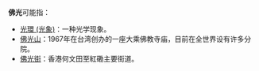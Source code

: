 '''佛光'''可能指：
*[[光環_(光象)|光環 (光象)]]：一种光学现象。
*[[佛光山|佛光山]]：1967年在台湾创办的一座大乘佛教寺庙，目前在全世界设有许多分院。
*[[佛光街|佛光街]]：香港何文田至紅磡主要街道。
{{消歧义|cat=二字消歧義}}